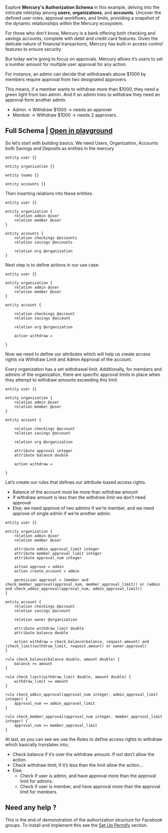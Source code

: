 Explore **Mercury's Authorization Schema** in this example, delving into the intricate interplay among **users**, **organizations**, and **accounts**. Uncover the defined user roles, approval workflows, and limits, providing a snapshot of the dynamic relationships within the Mercury ecosystem.

For those who don’t know, Mercury is a bank offering both checking and savings accounts, complete with debit and credit card features. Given the delicate nature of financial transactions, Mercury has built-in access control features to ensure security.

But today we’re going to focus on approvals. Mercury allows it’s users to set a number amount for multiple user approval for any action.

For instance, an admin can decide that withdrawals above $1000 by members require approval from two designated approvers. 

This means, if a member wants to withdraw more than $1000, they need a green light from two admin. And if an admin tries to withdraw they need an approval form another admin.

- Admin → Withdraw $1000 → needs an approver
- Member → Withdraw $1000 → needs 2 approvers.

## Full Schema | [Open in playground](https://play.permify.co/?s=mercury&tab=schema)

So let’s start with building basics. We need Users, Organization, Accounts both Savings and Deposits as entities in the mercury

```perm
entity user {}

entity organization {}

entity teams {}

entity accounts {}
```

Then inserting relations into these entities.

```perm
entity user {}

entity organization {
	relation admin @user
	relation member @user
}

entity accounts {
	relation checkings @accounts
	relation savings @accounts

	relation org @organization
}
```

Next step is to define actions in our use case.

```perm
entity user {}

entity organization {
    relation admin @user
    relation member @user
}

entity account {

    relation checkings @account
    relation savings @account

    relation org @organization

    action withdraw =

}
```

Now we need to define our attributes which will help us create access rights via Withdraw Limit and Admin Approval of the account.

Every organization has a set withdrawal limit. Additionally, for members and admins of the organization, there are specific approval limits in place when they attempt to withdraw amounts exceeding this limit.

```perm
entity user {}

entity organization {
    relation admin @user
    relation member @user
}

entity account {

    relation checkings @account
    relation savings @account

    relation org @organization

    attribute approval integer
    attribute balance double

    action withdraw =

}
```

Let’s create our rules that defines our attribute-based access rights.

- Balance of the account must be more than withdraw amount
- If withdraw amount is less than the withdraw limit we don’t need approval
- Else; we need approve of two admins if we’re member, and we need approve of single admin if we’re another admin.

```perm
entity user {}

entity organization {
    relation admin @user
    relation member @user

    attribute admin_approval_limit integer
    attribute member_approval_limit integer
    attribute approval_num integer

    action approve = admin
    action create_account = admin

    permission approval = (member and check_member_approval(approval_num, member_approval_limit)) or (admin and check_admin_approval(approval_num, admin_approval_limit))
}

entity account {
    relation checkings @account
    relation savings @account

    relation owner @organization
    
    attribute withdraw_limit double
    attribute balance double 

    action withdraw = check_balance(balance, request.amount) and (check_limit(withdraw_limit, request.amount) or owner.approval)
}

rule check_balance(balance double, amount double) {
    balance >= amount
}

rule check_limit(withdraw_limit double, amount double) {
    withdraw_limit >= amount 
}

rule check_admin_approval(approval_num integer, admin_approval_limit integer) {
    approval_num >= admin_approval_limit
}

rule check_member_approval(approval_num integer, member_approval_limit integer) {
    approval_num >= member_approval_limit
}
```

At last, as you can see we use the Rules to define access rights to withdraw which basically translates into;

- Check balance if it’s over the withdraw amount. If not don’t allow the action.
- Check withdraw limit; if it’s less than the limit allow the action…
- Else;
   - Check if user is admin, and have approval more than the approval limit for admins.
   - Check if user is member, and have approval more than the approval limit for members.

## Need any help ?

This is the end of demonstration of the authorization structure for Facebook groups. To install and implement this see the [Set Up Permify](../../installation.md) section.
